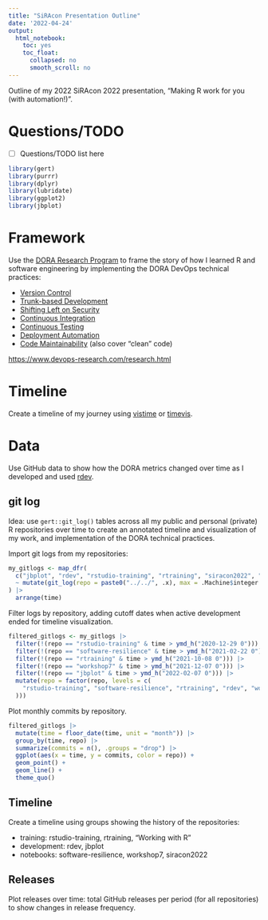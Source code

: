 ```yaml
---
title: "SiRAcon Presentation Outline"
date: '2022-04-24'
output:
  html_notebook:
    toc: yes
    toc_float:
      collapsed: no
      smooth_scroll: no
---
```


Outline of my 2022 SiRAcon 2022 presentation, "Making R work for you (with automation!)".

# Questions/TODO

- [ ] Questions/TODO list here

```r
library(gert)
library(purrr)
library(dplyr)
library(lubridate)
library(ggplot2)
library(jbplot)
```

# Framework

Use the [DORA Research Program](assets/dora_research_program.pdf) to frame the story of how I
learned R and software engineering by implementing the DORA DevOps technical practices:

- [Version Control](https://cloud.google.com/solutions/devops/devops-tech-version-control)
- [Trunk-based Development](https://cloud.google.com/architecture/devops/devops-tech-trunk-based-development)
- [Shifting Left on Security](https://cloud.google.com/architecture/devops/devops-tech-shifting-left-on-security)
- [Continuous Integration](https://cloud.google.com/architecture/devops/devops-tech-continuous-integration)
- [Continuous Testing](https://cloud.google.com/architecture/devops/devops-tech-test-automation)
- [Deployment Automation](https://cloud.google.com/architecture/devops/devops-tech-deployment-automation)
- [Code Maintainability](https://cloud.google.com/architecture/devops/devops-tech-code-maintainability)
  (also cover "clean" code)

<https://www.devops-research.com/research.html>

# Timeline

Create a timeline of my journey using [vistime](https://shosaco.github.io/vistime/) or
[timevis](https://daattali.com/shiny/timevis-demo/).

# Data

Use GitHub data to show how the DORA metrics changed over time as I developed and used
[rdev](https://jabenninghoff.github.io/rdev/).

## git log

Idea: use `gert::git_log()` tables across all my public and personal (private) R repositories over time to create an
annotated timeline and visualization of my work, and implementation of the DORA technical practices.

Import git logs from my repositories:

```r
my_gitlogs <- map_dfr(
  c("jbplot", "rdev", "rstudio-training", "rtraining", "siracon2022", "software-resilience", "workshop7"),
  ~ mutate(git_log(repo = paste0("../../", .x), max = .Machine$integer.max), repo = .x, .before = "commit")
) |>
  arrange(time)
```

Filter logs by repository, adding cutoff dates when active development ended for timeline visualization.

```r
filtered_gitlogs <- my_gitlogs |>
  filter(!(repo == "rstudio-training" & time > ymd_h("2020-12-29 0"))) |>
  filter(!(repo == "software-resilience" & time > ymd_h("2021-02-22 0"))) |>
  filter(!(repo == "rtraining" & time > ymd_h("2021-10-08 0"))) |>
  filter(!(repo == "workshop7" & time > ymd_h("2021-12-07 0"))) |>
  filter(!(repo == "jbplot" & time > ymd_h("2022-02-07 0"))) |>
  mutate(repo = factor(repo, levels = c(
    "rstudio-training", "software-resilience", "rtraining", "rdev", "workshop7", "jbplot", "siracon2022"
  )))
```

Plot monthly commits by repository.

```r
filtered_gitlogs |>
  mutate(time = floor_date(time, unit = "month")) |>
  group_by(time, repo) |>
  summarize(commits = n(), .groups = "drop") |>
  ggplot(aes(x = time, y = commits, color = repo)) +
  geom_point() +
  geom_line() +
  theme_quo()
```

## Timeline

Create a timeline using groups showing the history of the repositories:

* training: rstudio-training, rtraining, "Working with R"
* development: rdev, jbplot
* notebooks: software-resilience, workshop7, siracon2022

## Releases

Plot releases over time: total GitHub releases per period (for all repositories) to show changes in release frequency.

